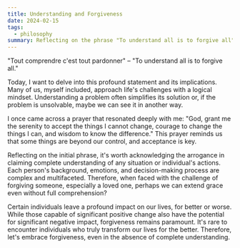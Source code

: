 ```yaml
---
title: Understanding and Forgiveness
date: 2024-02-15
tags:
  - philosophy
summary: Reflecting on the phrase "To understand all is to forgive all" and the importance of forgiveness even without full understanding.
---
```


"Tout comprendre c'est tout pardonner" – "To understand all is to forgive all."

Today, I want to delve into this profound statement and its implications. Many of us, myself included, approach life's challenges with a logical mindset. Understanding a problem often simplifies its solution or, if the problem is unsolvable, maybe we can see it in another way. 

I once came across a prayer that resonated deeply with me: "God, grant me the serenity to accept the things I cannot change, courage to change the things I can, and wisdom to know the difference." This prayer reminds us that some things are beyond our control, and acceptance is key.

Reflecting on the initial phrase, it's worth acknowledging the arrogance in claiming complete understanding of any situation or individual's actions. Each person's background, emotions, and decision-making process are complex and multifaceted. Therefore, when faced with the challenge of forgiving someone, especially a loved one, perhaps we can extend grace even without full comprehension?

Certain individuals leave a profound impact on our lives, for better or worse. While those capable of significant positive change also have the potential for significant negative impact, forgiveness remains paramount. It's rare to encounter individuals who truly transform our lives for the better. Therefore, let's embrace forgiveness, even in the absence of complete understanding.
